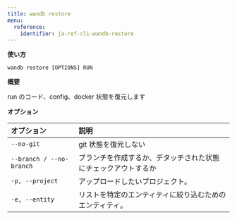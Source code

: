---
title: wandb restore
menu:
  reference:
    identifier: ja-ref-cli-wandb-restore
---

**使い方**

`wandb restore [OPTIONS] RUN`

**概要**

run のコード、config、docker 状態を復元します

**オプション**

| **オプション** | **説明** |
| :--- | :--- |
| `--no-git` | git 状態を復元しない |
| `--branch / --no-branch` | ブランチを作成するか、デタッチされた状態にチェックアウトするか |
| `-p, --project` | アップロードしたいプロジェクト。 |
| `-e, --entity` | リストを特定のエンティティに絞り込むためのエンティティ。 |